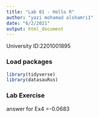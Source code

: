 ```yaml
---
title: "Lab 01 - Hello R"
author: "yazi mohamad alshamri1"
date: "6/2/2021"
output: html_document
---
```


University ID:2201001895

### Load packages

```r
library(tidyverse) 
library(datasauRus)
```


### Lab Exercise

answer for Ex4 =-0.0683


